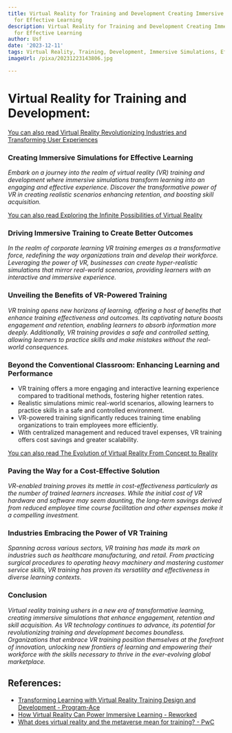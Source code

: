 ```yaml
---
title: Virtual Reality for Training and Development Creating Immersive Simulations
  for Effective Learning
description: Virtual Reality for Training and Development Creating Immersive Simulations
  for Effective Learning
author: Usf
date: '2023-12-11'
tags: Virtual Reality, Training, Development, Immersive Simulations, Effective Learning
imageUrl: /pixa/20231223143806.jpg

---
```

# Virtual Reality for  Training and Development:

[You can also read Virtual Reality Revolutionizing Industries and Transforming  User Experiences](Virtual%20Reality%20Revolutionizing%20Industries%20and%20Transforming%20User%20Experiences)


### Creating Immersive Simulations for Effective Learning

_Embark on a journey into the realm of virtual  reality (VR) training and development where immersive simulations transform learning into an engaging and effective experience. Discover the transformative  power of VR in  creating realistic scenarios enhancing retention, and boosting skill  acquisition._

[You can also read Exploring the Infinite Possibilities of Virtual Reality](Exploring%20the%20Infinite%20Possibilities%20of%20Virtual%20Reality)


### Driving Immersive Training to  Create Better Outcomes

_In the realm of corporate learning VR training emerges as  a transformative force, redefining the way organizations train and develop their workforce. Leveraging the power of VR, businesses can create hyper-realistic simulations  that mirror real-world scenarios, providing learners with an interactive and immersive experience._

###  Unveiling the Benefits of  VR-Powered Training

_VR training opens new  horizons of learning, offering a  host of benefits that enhance training effectiveness and outcomes. Its captivating nature boosts engagement and retention, enabling learners  to absorb information more deeply. Additionally, VR training provides a safe and controlled setting, allowing learners to practice skills and make mistakes  without the  real-world consequences._

### Beyond the Conventional Classroom: Enhancing Learning and Performance

- VR  training offers a more engaging and interactive learning experience compared to traditional methods, fostering higher retention rates.
- Realistic simulations mimic real-world scenarios, allowing learners to  practice skills in a safe and controlled environment.
- VR-powered training significantly reduces training time enabling organizations to train employees more efficiently.
- With centralized management and  reduced travel expenses, VR  training offers cost savings and  greater scalability.

[You can also read The Evolution of Virtual Reality From  Concept to Reality](The%20Evolution%20of%20Virtual%20Reality%20From%20Concept%20to%20Reality)


### Paving  the Way for  a Cost-Effective Solution

_VR-enabled training proves its mettle in cost-effectiveness particularly as the number  of trained learners increases.  While the  initial cost of VR hardware and software may seem daunting,  the long-term savings derived from  reduced employee time course facilitation and other expenses make it a compelling investment._

### Industries Embracing the Power of VR Training

_Spanning across various sectors, VR training has made its mark on industries such as healthcare manufacturing,  and retail. From practicing surgical procedures  to operating heavy machinery and mastering customer service skills, VR  training has proven its versatility and effectiveness in diverse learning contexts._

### Conclusion

_Virtual reality training ushers in  a new  era of transformative learning, creating  immersive simulations that enhance engagement, retention and skill  acquisition. As VR technology continues to advance, its potential for revolutionizing training and development becomes boundless. Organizations that embrace VR training position  themselves at the forefront of  innovation,  unlocking  new  frontiers of learning and empowering their workforce with the skills necessary to thrive in the  ever-evolving global  marketplace._

## References:
- [Transforming Learning with Virtual Reality Training Design and Development - Program-Ace](https://program-ace.com/blog/virtual-reality-training-design-and-development/)
- [How Virtual Reality Can Power Immersive Learning - Reworked](https://www.reworked.co/learning-development/how-virtual-reality-can-power-immersive-learning/)
- [What does virtual reality and the metaverse mean for training? - PwC](https://www.pwc.com/us/en/tech-effect/emerging-tech/virtual-reality-study.html)
